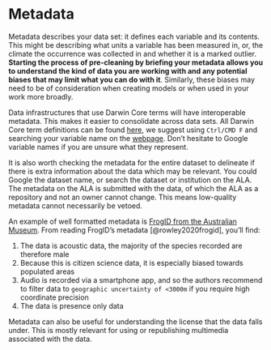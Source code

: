 # Metadata

Metadata describes your data set: it defines each variable and its contents.
This might be describing what units a variable has been measured in, or, the
climate the occurrence was collected in and whether it is a marked outlier.
**Starting the process of pre-cleaning by briefing your metadata allows you to
understand the kind of data you are working with and any potential biases that
may limit what you can do with it**. Similarly, these biases may need to be of
consideration when creating models or when used in your work more broadly. 

Data infrastructures that use Darwin Core terms will have interoperable
metadata. This makes it easier to consolidate across data sets. All Darwin Core
term definitions can be found [here](https://dwc.tdwg.org/terms/), we suggest
using `Ctrl/CMD F` and searching your variable name on the
[webpage](https://dwc.tdwg.org/terms/). Don't hesitate to Google variable names
if you are unsure what they represent.

It is also worth checking the metadata for the entire dataset to delineate if
there is extra information about the data which may be relevant. You could
Google the dataset name, or search the dataset or institution on the ALA. The
metadata on the ALA is submitted with the data, of which the ALA as a repository
and not an owner cannot change. This means low-quality metadata cannot
necessarily be vetoed. 

An example of well formatted metadata is [FrogID from the Australian
Museum](https://collections.ala.org.au/public/show/dr14760). From reading
FrogID's metadata [@rowley2020frogid], you'll find:

1. The data is acoustic data, the majority of the species recorded are
therefore male 
2. Because this is citizen science data, it is especially biased
towards populated areas 
3. Audio is recorded via a smartphone app, and so the authors
recommend to filter data to `geographic uncertainty of <3000m` if you require
high coordinate precision
4. The data is presence only data

Metadata can also be useful for understanding the license that the data falls
under. This is mostly relevant for using or republishing multimedia associated
with the data.